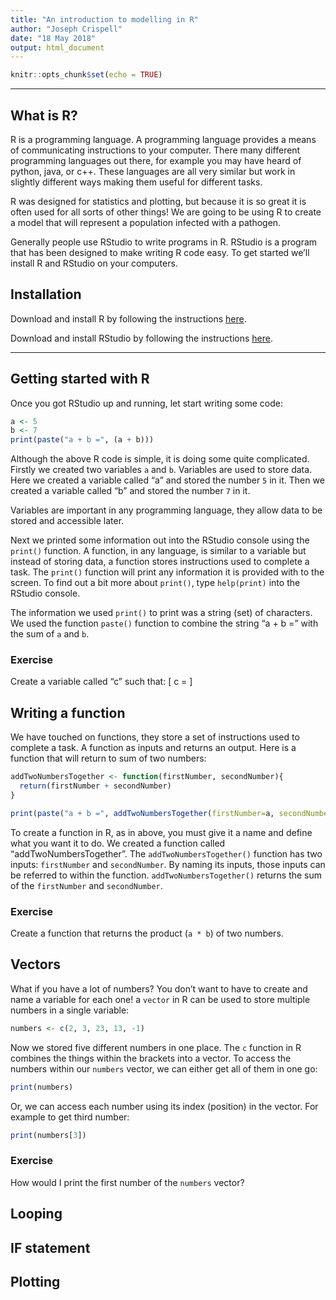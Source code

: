 ```yaml
---
title: "An introduction to modelling in R"
author: "Joseph Crispell"
date: "18 May 2018"
output: html_document
---
```


```r
knitr::opts_chunk$set(echo = TRUE)
```

-----

## What is R?

R is a programming language. A programming language provides a means of communicating instructions to your computer. There many different programming languages out there, for example you may have heard of python, java, or c++. These languages are all very similar but work in slightly different ways making them useful for different tasks.

R was designed for statistics and plotting, but because it is so great it is often used for all sorts of other things! We are going to be using R to create a model that will represent a population infected with a pathogen.

Generally people use RStudio to write programs in R. RStudio is a program that has been designed to make writing R code easy. To get started we'll install R and RStudio on your computers.

## Installation

Download and install R by following the instructions [here](https://www.r-project.org/).

Download and install RStudio by following the instructions [here](https://www.rstudio.com/).

-----

## Getting started with R

Once you got RStudio up and running, let start writing some code:
```r
a <- 5
b <- 7
print(paste("a + b =", (a + b)))
```

Although the above R code is simple, it is doing some quite complicated. Firstly we created two variables `a` and `b`. Variables are used to store data. Here we created a variable called "a" and stored the number `5` in it. Then we created a variable called "b" and stored the number `7` in it.

Variables are important in any programming language, they allow data to be stored and accessible later.

Next we printed some information out into the RStudio console using the `print()` function. A function, in any language, is similar to a variable but instead of storing data, a function stores instructions used to complete a task. The `print()` function will print any information it is provided with to the screen. To find out a bit more about `print()`, type `help(print)` into the RStudio console.

The information we used `print()` to print was a string (set) of characters. We used the function `paste()` function to combine the string "a + b =" with the sum of `a` and `b`.

### Exercise
Create a variable called "c" such that:
\[ c = \frac{a}{b} \]

## Writing a function

We have touched on functions, they store a set of instructions used to complete a task. A function as inputs and returns an output. Here is a function that will return to sum of two numbers:
```r

addTwoNumbersTogether <- function(firstNumber, secondNumber){
  return(firstNumber + secondNumber)
}

print(paste("a + b =", addTwoNumbersTogether(firstNumber=a, secondNumber=b)))
```

To create a function in R, as in above, you must give it a name and define what you want it to do. We created a function called "addTwoNumbersTogether". The `addTwoNumbersTogether()` function has two inputs: `firstNumber` and `secondNumber`. By naming its inputs, those inputs can be referred to within the function. `addTwoNumbersTogether()` returns the sum of the `firstNumber` and `secondNumber`.

### Exercise
Create a function that returns the product (`a * b`) of two numbers.

## Vectors

What if you have a lot of numbers? You don't want to have to create and name a variable for each one! a `vector` in R can be used to store multiple numbers in a single variable:
```r
numbers <- c(2, 3, 23, 13, -1)
```

Now we stored five different numbers in one place. The `c` function in R combines the things within the brackets into a vector. To access the numbers within our `numbers` vector, we can either get all of them in one go:
```r
print(numbers)
```

Or, we can access each number using its index (position) in the vector. For example to get third number:
```r
print(numbers[3])
```

### Exercise
How would I print the first number of the `numbers` vector?

## Looping

## IF statement

## Plotting
